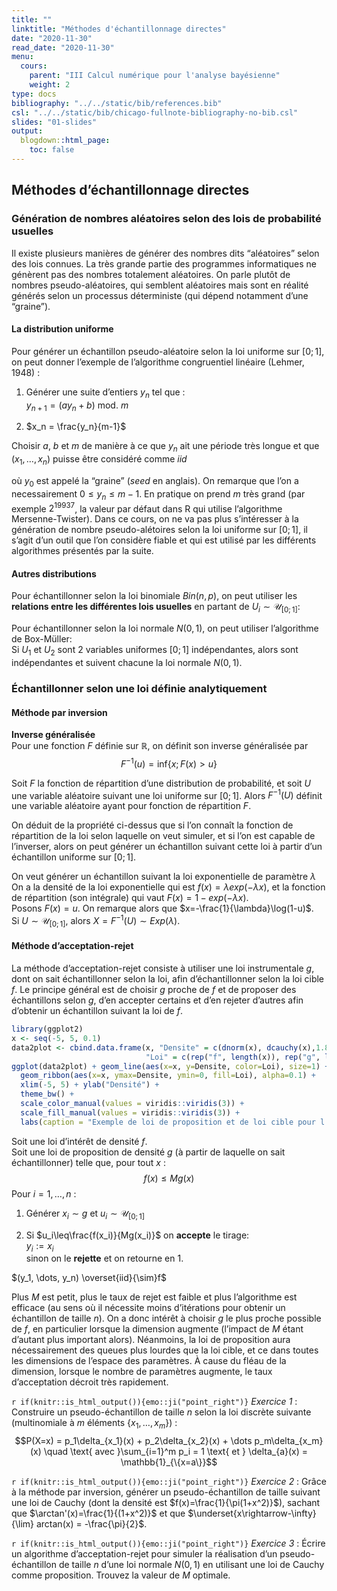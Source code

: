 ```yaml
---
title: ""
linktitle: "Méthodes d'échantillonnage directes"
date: "2020-11-30"
read_date: "2020-11-30"
menu:
  cours:
    parent: "III Calcul numérique pour l'analyse bayésienne"
    weight: 2
type: docs
bibliography: "../../static/bib/references.bib"
csl: "../../static/bib/chicago-fullnote-bibliography-no-bib.csl"
slides: "01-slides"
output:
  blogdown::html_page:
    toc: false
---
```


## Méthodes d'échantillonnage directes

### Génération de nombres aléatoires selon des lois de probabilité usuelles
    
Il existe plusieurs manières de générer des nombres dits "aléatoires" selon des lois connues. La très grande partie des programmes informatiques ne génèrent pas des nombres totalement aléatoires. On parle plutôt de nombres pseudo-aléatoires, qui semblent aléatoires mais sont en réalité générés selon un processus déterministe (qui dépend notamment d'une "graine").
  
  
#### La distribution uniforme
  
Pour générer un échantillon pseudo-aléatoire selon la loi uniforme sur $[0;1]$, on peut donner l'exemple de l'algorithme congruentiel linéaire (Lehmer, 1948) :

:::Algo
 
 1. Générer une suite d'entiers $y_n$ tel que :  
 $y_{n+1} =  ( ay_n + b )\text{ mod. }m$
	       
 2. $x_n = \frac{y_n}{m-1}$\smallskip  
 
Choisir $a$, $b$ et $m$ de manière à ce que $y_n$ ait une période très longue et que $(x_1,\dots , x_n)$ puisse être considéré comme $iid$
:::

\noindent où $y_0$ est appelé la "graine " (*seed* en anglais). On remarque que l'on a necessairement $0 \leq y_n \leq m - 1$. En pratique on prend $m$ très grand (par exemple $2^{19937}$, la valeur par défaut dans R qui utilise l'algorithme Mersenne-Twister). Dans ce cours, on ne va pas plus s'intéresser à la génération de nombre pseudo-alétoires selon la loi uniforme sur $[0;1]$, il s'agit d'un outil que l'on considère fiable et qui est utilisé par les différents algorithmes présentés par la suite.


#### Autres distributions

  
Pour échantillonner selon la loi binomiale $Bin(n,p)$, on peut utiliser les **relations entre les différentes lois usuelles** en partant de $U_i\sim \mathcal{U}_{[0;1]}$:
  \begin{align*}
    Y_i & =\mathbb{1}_{U_i \leq p} \sim \text{Bernoulli}(p),\\
    X & = \sum_{i=1}^n Y_i \sim Bin(n,p)
  \end{align*}

Pour échantillonner selon la loi normale $N(0,1)$, on peut utiliser l'algorithme de Box-Müller:  
Si $U_1$ et $U_2$ sont 2 variables uniformes $[0;1]$ indépendantes, alors
  \begin{align*}
    Y_1 & =\sqrt{-2\log U_1}\cos(2\pi U_2)\\
    Y_2 & =\sqrt{-2\log U_1}\sin(2\pi U_2)
  \end{align*}
sont indépendantes et suivent chacune la loi normale $N(0,1)$.
  
### Échantillonner selon une loi définie analytiquement
  
#### Méthode par inversion

::: {.MyDef data-latex=""}
**Inverse généralisée**  
Pour une fonction $F$ définie sur $\mathbb{R}$, on définit son inverse généralisée par $$ F^{-1}(u) = \text{inf}\{x; F(x)>u\}$$
:::

::: {.MyProp data-latex=""} 
Soit $F$ la fonction de répartition d'une distribution de probabilité, et soit $U$ une variable aléatoire suivant une loi uniforme sur $[0;1]$. Alors $F^{-1}(U)$ définit une variable aléatoire ayant pour fonction de répartition $F$.
:::
  
On déduit de la propriété ci-dessus que si l'on connaît la fonction de répartition de la loi selon laquelle on veut simuler, et si l'on est capable de l'inverser, alors on peut générer un échantillon suivant cette loi à partir d'un échantillon uniforme sur $[0;1]$.
  
::: {.Example data-latex=""} 
\smallskip On veut générer un échantillon suivant la loi exponentielle de paramètre $\lambda$  
On a la densité de la loi exponentielle qui est $f(x) = \lambda exp(-\lambda x)$, et la fonction de répartition (son intégrale) qui vaut $F(x) = 1-exp(- \lambda x)$.  
Posons $F(x)=u$. On remarque alors que $x=-\frac{1}{\lambda}\log(1-u)$.  
Si $U\sim \mathcal{U}_{[0;1]}$, alors $X=F^{-1}(U)\sim Exp(\lambda)$.
:::  
  
  
#### Méthode d'acceptation-rejet
  
  La méthode d'acceptation-rejet consiste à utiliser une loi instrumentale $g$, dont on sait échantillonner selon la loi, afin d'échantillonner selon la loi cible $f$. Le principe général est de choisir $g$ proche de $f$ et de proposer des échantillons selon $g$, d'en accepter certains et d'en rejeter d'autres afin d'obtenir un échantillon suivant la loi de $f$.
  
```r

library(ggplot2)
x <- seq(-5, 5, 0.1)
data2plot <- cbind.data.frame(x, "Densite" = c(dnorm(x), dcauchy(x),1.8*dcauchy(x)), 
                              "Loi" = c(rep("f", length(x)), rep("g", length(x)), rep("M*g", length(x)))) 
ggplot(data2plot) + geom_line(aes(x=x, y=Densite, color=Loi), size=1) + 
  geom_ribbon(aes(x=x, ymax=Densite, ymin=0, fill=Loi), alpha=0.1) +
  xlim(-5, 5) + ylab("Densité") +
  theme_bw() +
  scale_color_manual(values = viridis::viridis(3)) + 
  scale_fill_manual(values = viridis::viridis(3)) +
  labs(caption = "Exemple de loi de proposition et de loi cible pour l'algorithme d'acceptation-rejet")

```

  
:::Algo
\smallskip Soit une loi d'intérêt de densité $f$.  
Soit une loi de proposition de densité $g$ (à partir de laquelle on sait échantillonner) telle que, pour tout $x$ :
$$f(x) \leq Mg(x)$$
Pour $i=1, \dots, n$ :

 1. Générer $x_i\sim g$ et $u_i\sim \mathcal{U}_{[0;1]}$
	       
 2. Si $u_i\leq\frac{f(x_i)}{Mg(x_i)}$ on **accepte** le tirage:  
      $y_i := x_i$  
      sinon on le **rejette** et on retourne en 1.
    
  $(y_1, \dots, y_n) \overset{iid}{\sim}f$

:::

\noindent Plus $M$ est petit, plus le taux de rejet est faible et plus l'algorithme est efficace (au sens où il nécessite moins d'itérations pour obtenir un échantillon de taille $n$). On a donc intérêt à choisir $g$ le plus proche possible de $f$, en particulier lorsque la dimension augmente (l'impact de $M$ étant d'autant plus important alors). Néanmoins, la loi de proposition aura nécessairement des queues plus lourdes que la loi cible, et ce dans toutes les dimensions de l'espace des paramètres. À cause du fléau de la dimension, lorsque le nombre de paramètres augmente, le taux d'acceptation décroit très rapidement. \bigskip\medskip


:::{.Exercise data-latex=""}
`r if(knitr::is_html_output()){emo::ji("point_right")}` \textcolor{gold}{\faHandORight~} *Exercice* *1* : Construire un pseudo-échantillon de taille $n$ selon la loi discrète suivante (multinomiale à $m$ éléments $\{x_1, \dots, x_m\}$) :
$$P(X=x) = p_1\delta_{x_1}(x) + p_2\delta_{x_2}(x) + \dots p_m\delta_{x_m}(x) \quad \text{ avec }\sum_{i=1}^m p_i = 1  \text{ et } \delta_{a}(x) = \mathbb{1}_{\{x=a\}}$$
:::

:::{.Exercise data-latex=""}
`r if(knitr::is_html_output()){emo::ji("point_right")}` \textcolor{gold}{\faHandORight~} *Exercice* *2* : Grâce à la méthode par inversion, générer un pseudo-échantillon de taille suivant une loi de Cauchy (dont la densité est $f(x)=\frac{1}{\pi(1+x^2)}$), sachant que $\arctan'(x)=\frac{1}{(1+x^2)}$ et que $\underset{x\rightarrow-\infty}{\lim} arctan(x) = -\frac{\pi}{2}$.\medskip
:::

:::{.Exercise data-latex=""}
`r if(knitr::is_html_output()){emo::ji("point_right")}` \textcolor{gold}{\faHandORight~} *Exercice* *3* : Écrire un algorithme d'acceptation-rejet pour simuler la réalisation d'un pseudo-échantillon de taille $n$ d'une loi normale $N(0,1)$ en utilisant une loi de Cauchy comme proposition. Trouvez la valeur de $M$ optimale.\medskip
:::